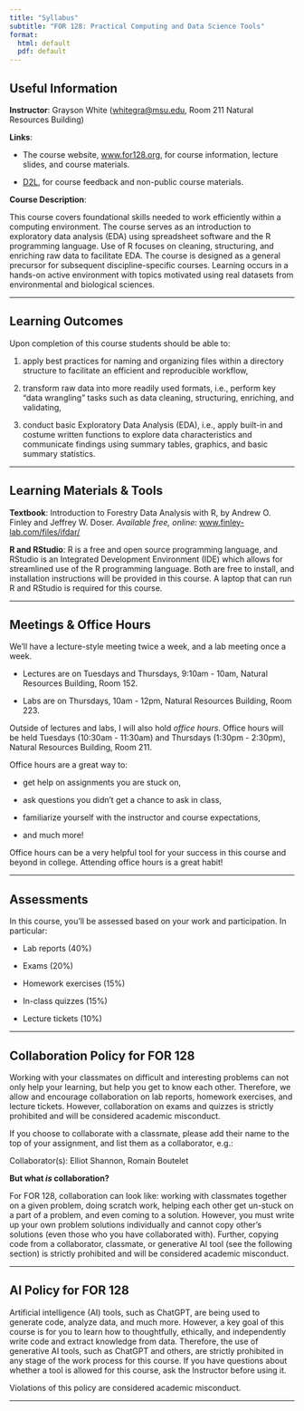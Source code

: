 ```yaml
---
title: "Syllabus"
subtitle: "FOR 128: Practical Computing and Data Science Tools"
format:
  html: default
  pdf: default
---
```


## Useful Information

**Instructor**: Grayson White ([whitegra@msu.edu](mailto:whitegra@msu.edu), Room 211 Natural Resources Building)

**Links**:

-   The course website, [www.for128.org](https://www.for128.org), for course information, lecture slides, and course materials.

-   [D2L](https://d2l.msu.edu), for course feedback and non-public course materials.

<!-- -   [Slack](), for course communication, troubleshooting, and questions. -->

**Course Description**:

This course covers foundational skills needed to work efficiently within a computing environment. The course serves as an introduction to exploratory data analysis (EDA) using spreadsheet software and the R programming language. Use of R focuses on cleaning, structuring, and enriching raw data to facilitate EDA. The course is designed as a general precursor for subsequent discipline-specific courses. Learning occurs in a hands-on active environment with topics motivated using real datasets from environmental and biological sciences.

------------------------------------------------------------------------

## Learning Outcomes

Upon completion of this course students should be able to:

1.  apply best practices for naming and organizing files within a directory structure to facilitate an efficient and reproducible workflow,

2.  transform raw data into more readily used formats, i.e., perform key "data wrangling" tasks such as data cleaning, structuring, enriching, and validating,

3.  conduct basic Exploratory Data Analysis (EDA), i.e., apply built-in and costume written functions to explore data characteristics and communicate findings using summary tables, graphics, and basic summary statistics.

------------------------------------------------------------------------

## Learning Materials & Tools

**Textbook**: Introduction to Forestry Data Analysis with R, by Andrew O. Finley and Jeffrey W. Doser. *Available free, online:* [www.finley-lab.com/files/ifdar/](https://www.finley-lab.com/files/ifdar/)

**R and RStudio**: R is a free and open source programming language, and RStudio is an Integrated Development Environment (IDE) which allows for streamlined use of the R programming language. Both are free to install, and installation instructions will be provided in this course. A laptop that can run R and RStudio is required for this course.

------------------------------------------------------------------------

## Meetings & Office Hours

We'll have a lecture-style meeting twice a week, and a lab meeting once a week.

-   Lectures are on Tuesdays and Thursdays, 9:10am - 10am, Natural Resources Building, Room 152.

-   Labs are on Thursdays, 10am - 12pm, Natural Resources Building, Room 223.

Outside of lectures and labs, I will also hold *office hours*. Office hours will be held Tuesdays (10:30am - 11:30am) and Thursdays (1:30pm - 2:30pm), Natural Resources Building, Room 211.

Office hours are a great way to:

-   get help on assignments you are stuck on,

-   ask questions you didn't get a chance to ask in class,

-   familiarize yourself with the instructor and course expectations,

-   and much more!

Office hours can be a very helpful tool for your success in this course and beyond in college. Attending office hours is a great habit!

------------------------------------------------------------------------

## Assessments

In this course, you'll be assessed based on your work and participation. In particular:

-   Lab reports (40%)

-   Exams (20%)

-   Homework exercises (15%)

-   In-class quizzes (15%)

-   Lecture tickets (10%)

------------------------------------------------------------------------

## Collaboration Policy for FOR 128

Working with your classmates on difficult and interesting problems can not only help your learning, but help you get to know each other. Therefore, we allow and encourage collaboration on lab reports, homework exercises, and lecture tickets. However, collaboration on exams and quizzes is strictly prohibited and will be considered academic misconduct.

If you choose to collaborate with a classmate, please add their name to the top of your assignment, and list them as a collaborator, e.g.: 

Collaborator(s): Elliot Shannon, Romain Boutelet

**But what *is* collaboration?**

For FOR 128, collaboration can look like: working with classmates together on a given problem, doing scratch work, helping each other get un-stuck on a part of a problem, and even coming to a solution. However, you must write up your own problem solutions individually and cannot copy other's solutions (even those who you have collaborated with). Further, copying code from a collaborator, classmate, or generative AI tool (see the following section) is strictly prohibited and will be considered academic misconduct.  

------------------------------------------------------------------------


## AI Policy for FOR 128

Artificial intelligence (AI) tools, such as ChatGPT, are being used to generate code, analyze data, and much more. However, a key goal of this course is for you to learn how to thoughtfully, ethically, and independently write code and extract knowledge from data. Therefore, the use of generative AI tools, such as ChatGPT and others, are strictly prohibited in any stage of the work process for this course. If you have questions about whether a tool is allowed for this course, ask the Instructor before using it.

Violations of this policy are considered academic misconduct.

------------------------------------------------------------------------
